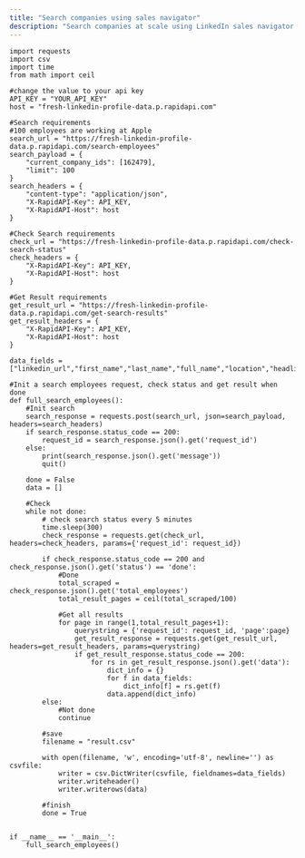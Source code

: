 ```yaml
---
title: "Search companies using sales navigator"
description: "Search companies at scale using LinkedIn sales navigator without connecting your own accounts."
---
```


```
import requests
import csv
import time
from math import ceil

#change the value to your api key
API_KEY = "YOUR_API_KEY"
host = "fresh-linkedin-profile-data.p.rapidapi.com"

#Search requirements
#100 employees are working at Apple
search_url = "https://fresh-linkedin-profile-data.p.rapidapi.com/search-employees"
search_payload = {
	"current_company_ids": [162479],
	"limit": 100
}
search_headers = {
	"content-type": "application/json",
	"X-RapidAPI-Key": API_KEY,
	"X-RapidAPI-Host": host
}

#Check Search requirements
check_url = "https://fresh-linkedin-profile-data.p.rapidapi.com/check-search-status"
check_headers = {
	"X-RapidAPI-Key": API_KEY,
	"X-RapidAPI-Host": host
}

#Get Result requirements
get_result_url = "https://fresh-linkedin-profile-data.p.rapidapi.com/get-search-results"
get_result_headers = {
	"X-RapidAPI-Key": API_KEY,
	"X-RapidAPI-Host": host
}

data_fields = ["linkedin_url","first_name","last_name","full_name","location","headline","about","company","job_title","company_domain"]

#Init a search employees request, check status and get result when done
def full_search_employees():
    #Init search
    search_response = requests.post(search_url, json=search_payload, headers=search_headers)
    if search_response.status_code == 200:
        request_id = search_response.json().get('request_id')
    else:
        print(search_response.json().get('message'))
        quit()

    done = False
    data = []

    #Check
    while not done:
        # check search status every 5 minutes
        time.sleep(300)
        check_response = requests.get(check_url, headers=check_headers, params={'request_id': request_id})

        if check_response.status_code == 200 and check_response.json().get('status') == 'done':
            #Done
            total_scraped = check_response.json().get('total_employees')
            total_result_pages = ceil(total_scraped/100)

            #Get all results
            for page in range(1,total_result_pages+1):
                querystring = {'request_id': request_id, 'page':page}
                get_result_response = requests.get(get_result_url, headers=get_result_headers, params=querystring)
                if get_result_response.status_code == 200:
                    for rs in get_result_response.json().get('data'):
                        dict_info = {}
                        for f in data_fields:
                            dict_info[f] = rs.get(f)
                        data.append(dict_info)
        else:
            #Not done
            continue

        #save
        filename = "result.csv"

        with open(filename, 'w', encoding='utf-8', newline='') as csvfile:
            writer = csv.DictWriter(csvfile, fieldnames=data_fields)
            writer.writeheader()
            writer.writerows(data)

        #finish
        done = True


if __name__ == '__main__':
    full_search_employees()
```